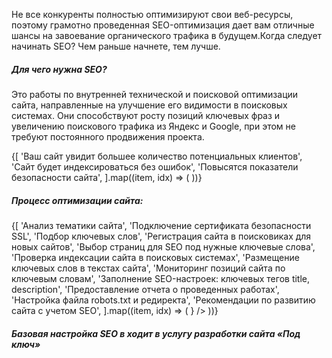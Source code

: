 
Не все конкуренты полностью оптимизируют свои веб-ресурсы, поэтому грамотно проведенная SEO-оптимизация дает
вам отличные шансы на завоевание органического трафика в будущем.Когда следует начинать SEO? Чем раньше начнете, тем лучше.

<Spacer y="2rem" />

##### Для чего нужна SEO?

<Spacer y="1.25rem" />

Это работы по внутренней технической и поисковой оптимизации сайта, направленные на улучшение его видимости в поисковых системах.
Они способствуют росту позиций ключевых фраз и увеличению поискового трафика из Яндекс и Google, при этом не требуют постоянного продвижения проекта.

<Spacer y="2rem" />

<div className="grid grid-cols-3 gap-1.5">
	{[
		'Ваш сайт увидит большее количество потенциальных клиентов',
		'Сайт будет индексироваться без ошибок',
		'Повысятся показатели безопасности сайта',
	].map((item, idx) => (
		<Card
			key={idx}
			title={item}
			size="sm"
			variant="outlined"
		/>
	))}
</div>

<Spacer y="2rem" />

##### Процесс оптимизации сайта:

<Spacer y="2rem" />

<div className="grid grid-cols-2 gap-1.5">
	{[
		'Анализ тематики сайта',
		'Подключение сертификата безопасности SSL',
		'Подбор ключевых слов',
		'Регистрация сайта в поисковиках для новых сайтов',
		'Выбор страниц для SEO под нужные ключевые слова',
		'Проверка индексации сайта в поисковых системах',
		'Размещение ключевых слов в текстах сайта',
		'Мониторинг позиций сайта по ключевым словам',
		'Заполнение SEO-настроек: ключевых тегов title, description',
		'Предоставление отчета о проведенных работах',
		'Настройка файла robots.txt и редиректа',
		'Рекомендации по развитию сайта с учетом SEO',
	].map((item, idx) => (
		<Card
			key={idx}
			description={item}
			size="sm"
			variant="shadow"
			startContent={<CheckCircleIcon />}
		/>
	))}
</div>

<Spacer y="2rem" />

##### Базовая настройка SEO в ходит в услугу разработки сайта «Под ключ»
